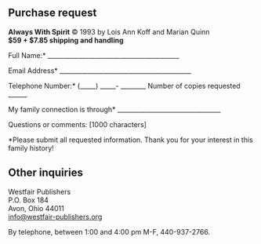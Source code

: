 
## Purchase request

<div class="details">

**Always With Spirit** © 1993 by Lois Ann Koff and Marian Quinn  
**$59 + $7.85 shipping and handling**

</div>

Full Name:* __________________________________________

Email Address* __________________________________________

Telephone Number:* (_____) _____- ________ Number of copies requested ______

My family connection is through* _________________________________

Questions or comments: [1000 characters]

*Please submit all requested information. Thank you for your interest in this family history!

## Other inquiries

Westfair Publishers  
P.O. Box 184  
Avon, Ohio 44011  
[info@westfair-publishers.org](mailto:info@westfair-publishers.org)

By telephone, between 1:00 and 4:00 pm M-F, 440-937-2766.


